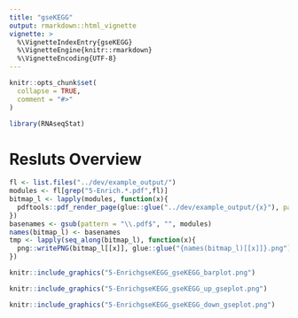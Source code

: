 ```yaml
---
title: "gseKEGG"
output: rmarkdown::html_vignette
vignette: >
  %\VignetteIndexEntry{gseKEGG}
  %\VignetteEngine{knitr::rmarkdown}
  %\VignetteEncoding{UTF-8}
---
```


```r
knitr::opts_chunk$set(
  collapse = TRUE,
  comment = "#>"
)
```

```r
library(RNAseqStat)
```

# Resluts Overview
```r
fl <- list.files("../dev/example_output/")
modules <- fl[grep("5-Enrich.*.pdf",fl)]
bitmap_l <- lapply(modules, function(x){
  pdftools::pdf_render_page(glue::glue("../dev/example_output/{x}"), page = 1, dpi = 300)
})
basenames <- gsub(pattern = "\\.pdf$", "", modules)
names(bitmap_l) <- basenames
tmp <- lapply(seq_along(bitmap_l), function(x){
  png::writePNG(bitmap_l[[x]], glue::glue("{names(bitmap_l)[[x]]}.png"))
})
```

```r
knitr::include_graphics("5-EnrichgseKEGG_gseKEGG_barplot.png")
```

```r
knitr::include_graphics("5-EnrichgseKEGG_gseKEGG_up_gseplot.png")
```

```r
knitr::include_graphics("5-EnrichgseKEGG_gseKEGG_down_gseplot.png")
```
